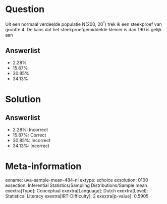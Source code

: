 Question
========

Uit een normaal verdeelde populatie N(200, 20^²^) trek ik een steekproef
van grootte 4. De kans dat het steekproefgemiddelde kleiner is dan 190
is gelijk aan

Answerlist
----------

* 2.28%
* 15.87%
* 30.85%
* 34.13%

Solution
========

Answerlist
----------

* 2.28%: Incorrect
* 15.87%: Correct
* 30.85%: Incorrect
* 34.13%: Incorrect

Meta-information
================
exname: uva-sample-mean-484-nl
extype: schoice
exsolution: 0100
exsection: Inferential Statistics/Sampling Distributions/Sample mean
exextra[Type]: Conceptual
exextra[Language]: Dutch
exextra[Level]: Statistical Literacy
exextra[IRT-Difficulty]: 2
exextra[p-value]: 0.5905
